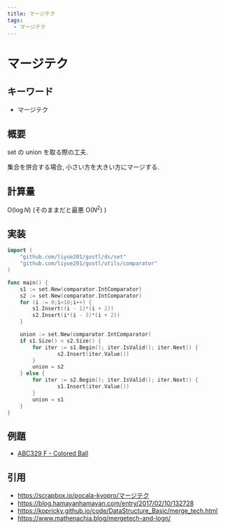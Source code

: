 ```yaml
---
title: マージテク
tags:
  - マージテク
---
```


# マージテク

## キーワード

- マージテク

## 概要

set の union を取る際の工夫.

集合を併合する場合, 小さい方を大きい方にマージする.

## 計算量

$\mathrm{O}(\log{N})$ (そのままだと最悪 $\mathrm{O}(N^2)$ )

## 実装

```go
import (
    "github.com/liyue201/gostl/ds/set"
	"github.com/liyue201/gostl/utils/comparator"
)

func main() {
    s1 := set.New(comparator.IntComparator)
    s2 := set.New(comparator.IntComparator)
    for (i := 0;i<10;i++) {
        s1.Insert((i - 1)*(i + 2))
        s2.Insert(i*(i - 3)*(i + 2))
    }

    union := set.New(comparator.IntComparator)
    if s1.Size() < s2.Size() {
        for iter := s1.Begin(); iter.IsValid(); iter.Next() {
				s2.Insert(iter.Value())
		}
        union = s2
    } else {
        for iter := s2.Begin(); iter.IsValid(); iter.Next() {
				s1.Insert(iter.Value())
		}
        union = s1
    }
}
```

## 例題

- [ABC329 F - Colored Ball](https://atcoder.jp/contests/abc329)

## 引用

- https://scrapbox.io/pocala-kyopro/マージテク
- https://blog.hamayanhamayan.com/entry/2017/02/10/132728
- https://kopricky.github.io/code/DataStructure_Basic/merge_tech.html
- https://www.mathenachia.blog/mergetech-and-logn/
